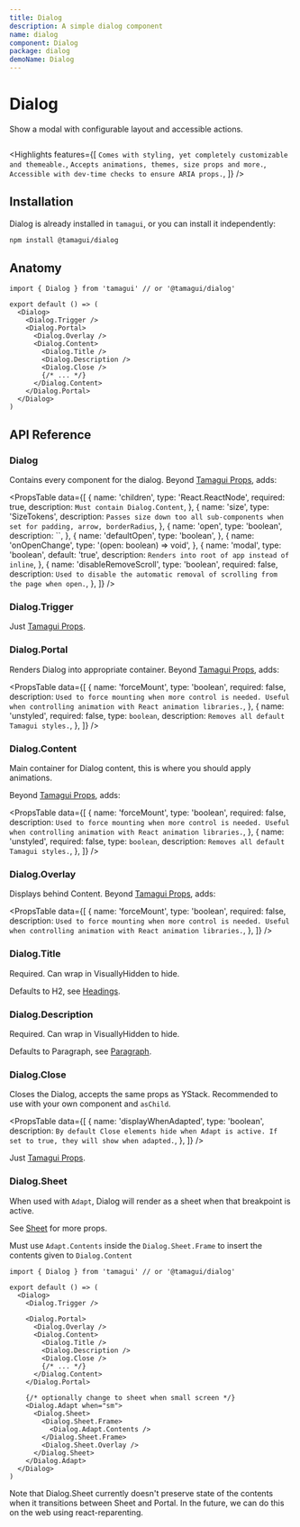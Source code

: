 ```yaml
---
title: Dialog
description: A simple dialog component
name: dialog
component: Dialog
package: dialog
demoName: Dialog
---
```


# Dialog

<Description>Show a modal with configurable layout and accessible actions.</Description>

<HeroContainer showAnimationDriverControl>
  <DialogDemo />
</HeroContainer>

```tsx hero template=Dialog

```

<Highlights
  features={[
    `Comes with styling, yet completely customizable and themeable.`,
    `Accepts animations, themes, size props and more.`,
    `Accessible with dev-time checks to ensure ARIA props.`,
  ]}
/>

## Installation

Dialog is already installed in `tamagui`, or you can install it independently:

```bash
npm install @tamagui/dialog
```

## Anatomy

```tsx
import { Dialog } from 'tamagui' // or '@tamagui/dialog'

export default () => (
  <Dialog>
    <Dialog.Trigger />
    <Dialog.Portal>
      <Dialog.Overlay />
      <Dialog.Content>
        <Dialog.Title />
        <Dialog.Description />
        <Dialog.Close />
        {/* ... */}
      </Dialog.Content>
    </Dialog.Portal>
  </Dialog>
)
```

## API Reference

### Dialog

Contains every component for the dialog. Beyond [Tamagui Props](/docs/intro/props), adds:

<PropsTable
  data={[
    {
      name: 'children',
      type: 'React.ReactNode',
      required: true,
      description: `Must contain Dialog.Content`,
    },
    {
      name: 'size',
      type: 'SizeTokens',
      description: `Passes size down too all sub-components when set for padding, arrow, borderRadius`,
    },
    {
      name: 'open',
      type: 'boolean',
      description: ``,
    },
    {
      name: 'defaultOpen',
      type: 'boolean',
    },
    {
      name: 'onOpenChange',
      type: '(open: boolean) => void',
    },
    {
      name: 'modal',
      type: 'boolean',
      default: 'true',
      description: `Renders into root of app instead of inline`,
    },
    {
      name: 'disableRemoveScroll',
      type: 'boolean',
      required: false,
      description: `Used to disable the automatic removal of scrolling from the page when open.`,
    },
  ]}
/>

### Dialog.Trigger

Just [Tamagui Props](/docs/intro/props).

### Dialog.Portal

Renders Dialog into appropriate container. Beyond [Tamagui Props](/docs/intro/props), adds:

<PropsTable
  data={[
    {
      name: 'forceMount',
      type: 'boolean',
      required: false,
      description: `Used to force mounting when more control is needed. Useful when controlling animation with React animation libraries.`,
    },
    {
      name: 'unstyled',
      required: false,
      type: `boolean`,
      description: `Removes all default Tamagui styles.`,
    },
  ]}
/>

### Dialog.Content

Main container for Dialog content, this is where you should apply animations.

Beyond [Tamagui Props](/docs/intro/props), adds:

<PropsTable
  data={[
    {
      name: 'forceMount',
      type: 'boolean',
      required: false,
      description: `Used to force mounting when more control is needed. Useful when controlling animation with React animation libraries.`,
    },
    {
      name: 'unstyled',
      required: false,
      type: `boolean`,
      description: `Removes all default Tamagui styles.`,
    },
  ]}
/>

### Dialog.Overlay

Displays behind Content. Beyond [Tamagui Props](/docs/intro/props), adds:

<PropsTable
  data={[
    {
      name: 'forceMount',
      type: 'boolean',
      required: false,
      description: `Used to force mounting when more control is needed. Useful when controlling animation with React animation libraries.`,
    },
  ]}
/>

### Dialog.Title

Required. Can wrap in VisuallyHidden to hide.

Defaults to H2, see [Headings](/docs/components/headings).

### Dialog.Description

Required. Can wrap in VisuallyHidden to hide.

Defaults to Paragraph, see [Paragraph](/docs/components/text).

### Dialog.Close

Closes the Dialog, accepts the same props as YStack. Recommended to use with your own component and `asChild`.

<PropsTable
  data={[
    {
      name: 'displayWhenAdapted',
      type: 'boolean',
      description: `By default Close elements hide when Adapt is active. If set to true, they will show when adapted.`,
    },
  ]}
/>

Just [Tamagui Props](/docs/intro/props).

### Dialog.Sheet

When used with `Adapt`, Dialog will render as a sheet when that breakpoint is active.

See [Sheet](/docs/components/sheet) for more props.

Must use `Adapt.Contents` inside the `Dialog.Sheet.Frame` to insert the contents given to `Dialog.Content`

```tsx
import { Dialog } from 'tamagui' // or '@tamagui/dialog'

export default () => (
  <Dialog>
    <Dialog.Trigger />

    <Dialog.Portal>
      <Dialog.Overlay />
      <Dialog.Content>
        <Dialog.Title />
        <Dialog.Description />
        <Dialog.Close />
        {/* ... */}
      </Dialog.Content>
    </Dialog.Portal>

    {/* optionally change to sheet when small screen */}
    <Dialog.Adapt when="sm">
      <Dialog.Sheet>
        <Dialog.Sheet.Frame>
          <Dialog.Adapt.Contents />
        </Dialog.Sheet.Frame>
        <Dialog.Sheet.Overlay />
      </Dialog.Sheet>
    </Dialog.Adapt>
  </Dialog>
)
```

<Notice>
  Note that Dialog.Sheet currently doesn't preserve state of the contents when it
  transitions between Sheet and Portal. In the future, we can do this on the web using
  react-reparenting.
</Notice>
